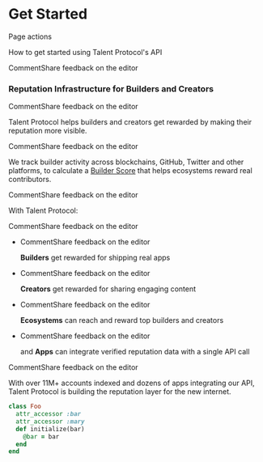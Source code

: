 # Get Started

Page actions

How to get started using Talent Protocol's API

CommentShare feedback on the editor

### Reputation Infrastructure for Builders and Creators[](https://app.gitbook.com/o/-Mb_Wi2wHgkerzhobNQn/s/WJyY4C57wYFZ4o1158L9/developers/get-started/~/change-requests/draft#reputation-infrastructure-for-builders-and-creators)

CommentShare feedback on the editor

Talent Protocol helps builders and creators get rewarded by making their reputation more visible.

CommentShare feedback on the editor

We track builder activity across blockchains, GitHub, Twitter and other platforms, to calculate a [Builder Score](https://app.gitbook.com/o/-Mb_Wi2wHgkerzhobNQn/s/WJyY4C57wYFZ4o1158L9/protocol-concepts/scoring-systems/builder-score) that helps ecosystems reward real contributors.

CommentShare feedback on the editor

With Talent Protocol:

CommentShare feedback on the editor

-   CommentShare feedback on the editor

    **Builders** get rewarded for shipping real apps


-   CommentShare feedback on the editor

    **Creators** get rewarded for sharing engaging content


-   CommentShare feedback on the editor

    **Ecosystems** can reach and reward top builders and creators


-   CommentShare feedback on the editor

    and **Apps** can integrate verified reputation data with a single API call


CommentShare feedback on the editor

With over 11M+ accounts indexed and dozens of apps integrating our API, Talent Protocol is building the reputation layer for the new internet.

```ruby title="/src/app/models/foo.rb" showNumbers
class Foo
  attr_accessor :bar
  attr_accessor :mary
  def initialize(bar)
    @bar = bar
  end
end
```
